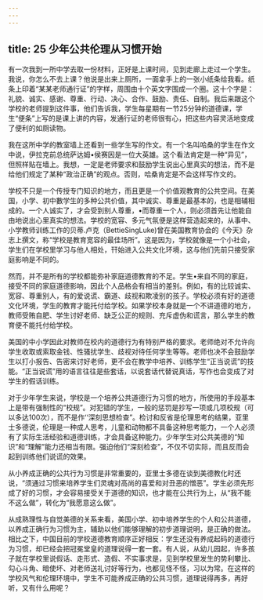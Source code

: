 ```yaml
---
---
---
```

title: 25 少年公共伦理从习惯开始
---




有一次我到一所中学去取一份材料，正好是上课时间，见到走廊上走过一个学生。我说，你怎么不去上课？他说是出来上厕所，一面拿手上的一张小纸条给我看。纸条上印着“某某老师通行证”的字样，周围由十个英文字围成一个圈。这十个字是：礼貌、诚实、感谢、尊重、行动、决心、合作、鼓励、责任、自制。我后来跟这个学校的老师提到这件事，他们告诉我，学生每星期有一节25分钟的道德课，学生“便条”上写的是课上讲的内容，发通行证的老师很有心，把这些内容灵活地变成了便利的如厕读物。

我在这所中学的教室墙上还看到一些学生写的作文。有一个名叫哈桑的学生在作文中说，伊拉克前总统萨达姆•侯赛因是一位大英雄。这个看法肯定是一种“异见”，但照样贴在墙上。我想，一定是老师要求和鼓励学生说出心里真实的想法，而不是给他们规定了某种“政治正确”的观点。否则，哈桑肯定是不会这样写作文的。

学校不只是一个传授专门知识的地方，而且更是一个价值观教育的公共空间。在美国，小学、初中數学生的多种公共价值，其中诚实、尊重是最基本的，也是相辅相成的。一个人诚实了，才会受到别人尊重，•而尊重一个人，则必须首先让他能自由地说出心里真实的想法。学校的宽容、多元气氛便是这样营造起来的，从事中、小学教师训练工作的贝蒂.卢克（BettieSingLuke)曾在美国教育协会的《今天》杂志上撰文，称“学校是教育宽容的最佳场所”。这是因为，学校就像是一个小社会，学生们在学校里学习与他人相处，幵始进入公共文化环境，这与他们先前只接受家庭影响是不同的。

然而，并不是所有的学校都能弥补家庭道德教育的不足。学生•来自不同的家庭，接受不同的家庭道德影响，因此个人品格会有相当的差别。例如，有的比较诚实、宽容、尊重别人，有的爱说谎、霸道、歧视和欺凌别的孩子。学校必须有好的道德文化环境，学生的教育才能托付给学校。如果学校本身就是一个不讲道德的地方，教师受贿自肥、学生讨好老师、缺乏公正的规则、充斥虚伪和谎言，那么学生的教育便不能托付给学校。

美国的中小学因此对教师在校内的道德行为有特别严格的要求。老师绝对不允许向学生收取或索取金钱、性骚扰学生、歧视对待任何学生等等。老师也决不会鼓励学生以打小报告、告密来讨好老师，更不会在教学中培养、训练学生“正当说谎”的技能。“正当说谎”用的语言往往是些套话，以说套话代替说真话，写作也会变成了对学生的假话训练。

对于少年学生来说，学校是一个培养公共道德行为习惯的地方，所使用的手段基本上是带有强制性的“校规”。对犯错的学生，一般的惩罚是抄写一项或几项校规（可以多达100次），而不是作‘‘深刻思想检查”。检讨和反省是伦理思考的结果，亚里士多德说，伦理是一种成人思考，儿童和动物都不具备这种思考能力，一个人必须有了实际生活经验和道德训练，才会具备这种能力。少年学生对公共美德的“知识”和“理解”能力还相当有限。强迫他们“深刻检查”，不仅不切实际，而且反而会起到训练他们说谎的效果。

从小养成正确的公共行为习惯是非常重要的，亚里士多德在谈到美德教化时还说，“须通过习惯来培养学生们灵魂对高尚的喜爱和对丑恶的憎恶”。学生必须先形成了好的习惯，才会容易接受关于道德的知识，也才能在公共行为上，从“我不能不这么做”，转化为“我愿意这么做”。

从成熟理性与自觉美德的关系来看，美国小学、初中培养学生的个人和公共道德，以养成正确行为习惯为主，辅助以他们能够理解的初步道理说明，是正确的做法。相比之下，中国目前的学校道德教育顺序正好相反：学生还没有养成起码的道德行为习惯，却已经会把冠冕堂皇的道理说得一套一套。有人说，从幼儿园起，许多孩子就在学校里说假话、走形式、造假、不实事求是，见到学校里发生的势利攀比、勾心斗角、暗使坏、对老师送礼讨好等行为，也都见怪不怪，习以为常。在这样的学校风气和伦理环境中，学生不可能养成正确的公共习惯，道理说得再多，再好听，又有什么用呢？